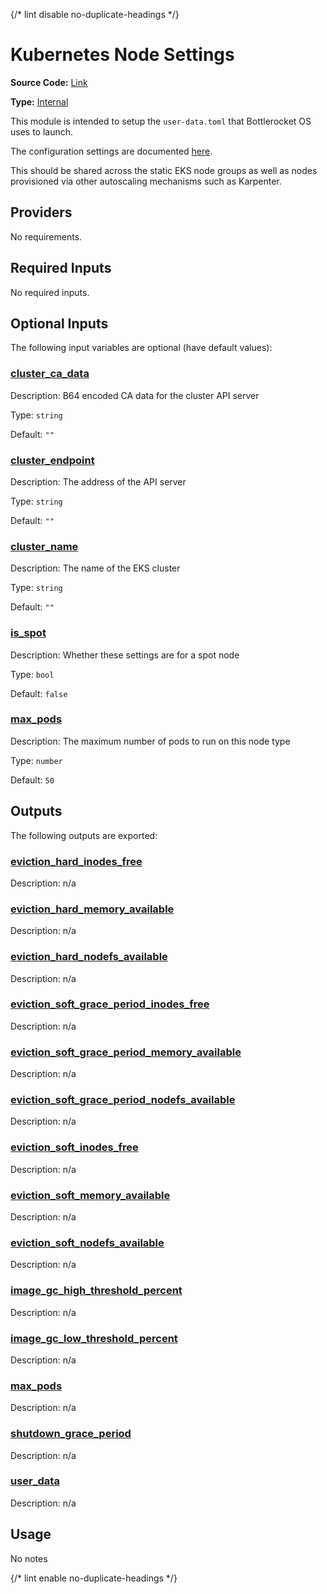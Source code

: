 {/* lint disable no-duplicate-headings */}

# Kubernetes Node Settings

**Source Code:** [Link](https://github.com/Panfactum/stack/tree/__currentPanfactumVersion__/packages/terraform/kube_node_settings)

**Type:** [Internal](./overview)

This module is intended to setup the `user-data.toml` that Bottlerocket OS uses to launch.

The configuration settings are documented [here](https://github.com/bottlerocket-os/bottlerocket).

This should be shared across the static EKS node groups
as well as nodes provisioned via other autoscaling
mechanisms such as Karpenter.

## Providers

No requirements.

## Required Inputs

No required inputs.

## Optional Inputs

The following input variables are optional (have default values):

### <a name="input_cluster_ca_data" /> [cluster\_ca\_data](#input_cluster_ca_data)

Description: B64 encoded CA data for the cluster API server

Type: `string`

Default: `""`

### <a name="input_cluster_endpoint" /> [cluster\_endpoint](#input_cluster_endpoint)

Description: The address of the API server

Type: `string`

Default: `""`

### <a name="input_cluster_name" /> [cluster\_name](#input_cluster_name)

Description: The name of the EKS cluster

Type: `string`

Default: `""`

### <a name="input_is_spot" /> [is\_spot](#input_is_spot)

Description: Whether these settings are for a spot node

Type: `bool`

Default: `false`

### <a name="input_max_pods" /> [max\_pods](#input_max_pods)

Description: The maximum number of pods to run on this node type

Type: `number`

Default: `50`

## Outputs

The following outputs are exported:

### <a name="output_eviction_hard_inodes_free" /> [eviction\_hard\_inodes\_free](#output_eviction_hard_inodes_free)

Description: n/a

### <a name="output_eviction_hard_memory_available" /> [eviction\_hard\_memory\_available](#output_eviction_hard_memory_available)

Description: n/a

### <a name="output_eviction_hard_nodefs_available" /> [eviction\_hard\_nodefs\_available](#output_eviction_hard_nodefs_available)

Description: n/a

### <a name="output_eviction_soft_grace_period_inodes_free" /> [eviction\_soft\_grace\_period\_inodes\_free](#output_eviction_soft_grace_period_inodes_free)

Description: n/a

### <a name="output_eviction_soft_grace_period_memory_available" /> [eviction\_soft\_grace\_period\_memory\_available](#output_eviction_soft_grace_period_memory_available)

Description: n/a

### <a name="output_eviction_soft_grace_period_nodefs_available" /> [eviction\_soft\_grace\_period\_nodefs\_available](#output_eviction_soft_grace_period_nodefs_available)

Description: n/a

### <a name="output_eviction_soft_inodes_free" /> [eviction\_soft\_inodes\_free](#output_eviction_soft_inodes_free)

Description: n/a

### <a name="output_eviction_soft_memory_available" /> [eviction\_soft\_memory\_available](#output_eviction_soft_memory_available)

Description: n/a

### <a name="output_eviction_soft_nodefs_available" /> [eviction\_soft\_nodefs\_available](#output_eviction_soft_nodefs_available)

Description: n/a

### <a name="output_image_gc_high_threshold_percent" /> [image\_gc\_high\_threshold\_percent](#output_image_gc_high_threshold_percent)

Description: n/a

### <a name="output_image_gc_low_threshold_percent" /> [image\_gc\_low\_threshold\_percent](#output_image_gc_low_threshold_percent)

Description: n/a

### <a name="output_max_pods" /> [max\_pods](#output_max_pods)

Description: n/a

### <a name="output_shutdown_grace_period" /> [shutdown\_grace\_period](#output_shutdown_grace_period)

Description: n/a

### <a name="output_user_data" /> [user\_data](#output_user_data)

Description: n/a

## Usage

No notes

{/* lint enable no-duplicate-headings */}
